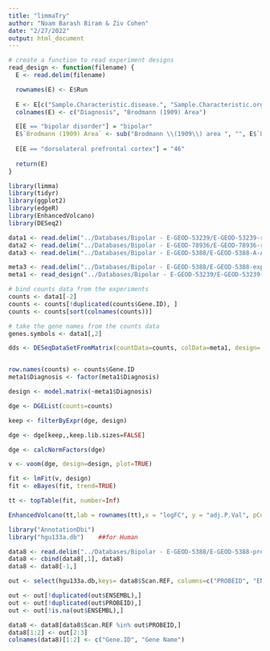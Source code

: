 ```yaml
---
title: "limmaTry"
author: "Noam Barash Biram & Ziv Cohen"
date: "2/27/2022"
output: html_document
---
```


```r
# create a function to read experiment designs
read_design <- function(filename) {
  E <- read.delim(filename)

  rownames(E) <- E$Run
  
  E <- E[c("Sample.Characteristic.disease.", "Sample.Characteristic.organism.part.")]
  colnames(E) <- c("Diagnosis", "Brodmann (1909) Area")

  E[E == "bipolar disorder"] = "bipolar"
  E$`Brodmann (1909) Area` <- sub("Brodmann \\(1909\\) area ", "", E$`Brodmann (1909) Area`)
  
  E[E == "dorsolateral prefrontal cortex"] = "46"
  
  return(E)
}

```

```r
library(limma)
library(tidyr)
library(ggplot2)
library(edgeR)
library(EnhancedVolcano)
library(DESeq2)

data1 <- read.delim("../Databases/Bipolar - E-GEOD-53239/E-GEOD-53239-raw-counts.tsv");
data2 <- read.delim("../Databases/Bipolar - E-GEOD-78936/E-GEOD-78936-raw-counts.tsv");
data3 <- read.delim("../Databases/Bipolar - E-GEOD-5388/E-GEOD-5388-A-AFFY-33-normalized-expressions.tsv")

meta3 <- read.delim("../Databases/Bipolar - E-GEOD-5388/E-GEOD-5388-experiment-design.tsv")
meta1 <- read_design("../Databases/Bipolar - E-GEOD-53239/E-GEOD-53239-experiment-design.tsv")

# bind counts data from the experiments
counts <- data1[-2]
counts <- counts[!duplicated(counts$Gene.ID), ]
counts <- counts[sort(colnames(counts))]

# take the gene names from the counts data
genes.symbols <- data1[,2]

dds <- DESeqDataSetFromMatrix(countData=counts, colData=meta1, design= ~Diagnosis, tidy=TRUE)


row.names(counts) <- counts$Gene.ID
meta1$Diagnosis <- factor(meta1$Diagnosis)

design <- model.matrix(~meta1$Diagnosis)

dge <- DGEList(counts=counts)

keep <- filterByExpr(dge, design)

dge <- dge[keep,,keep.lib.sizes=FALSE]

dge <- calcNormFactors(dge)

v <- voom(dge, design=design, plot=TRUE)

fit <- lmFit(v, design)
fit <- eBayes(fit, trend=TRUE)

tt <- topTable(fit, number=Inf)

EnhancedVolcano(tt,lab = rownames(tt),x = "logFC", y = "adj.P.Val", pCutoff = 0.05, FCcutoff = 0.1)

```

```r
library("AnnotationDbi")
library("hgu133a.db")    ##for Human

data8 <- read.delim("../Databases/Bipolar - E-GEOD-5388/E-GEOD-5388-processed-data-1435128605.txt")
data8 <- cbind(data8[,1], data8)
data8 <- data8[-1,]

out <- select(hgu133a.db,keys= data8$Scan.REF, columns=c("PROBEID", "ENSEMBL", "SYMBOL"))

out <- out[!duplicated(out$ENSEMBL),]
out <- out[!duplicated(out$PROBEID),]
out <- out[!is.na(out$ENSEMBL),]

data8 <- data8[data8$Scan.REF %in% out$PROBEID,]
data8[1:2] <- out[2:3]
colnames(data8)[1:2] <- c("Gene.ID", "Gene Name")


```
